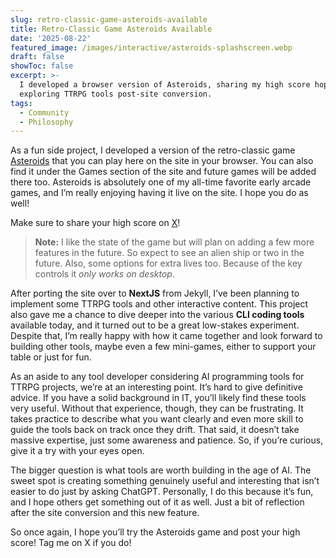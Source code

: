 ```yaml
---
slug: retro-classic-game-asteroids-available
title: Retro-Classic Game Asteroids Available
date: '2025-08-22'
featured_image: /images/interactive/asteroids-splashscreen.webp
draft: false
showToc: false
excerpt: >-
  I developed a browser version of Asteroids, sharing my high score hopes while
  exploring TTRPG tools post-site conversion.
tags:
  - Community
  - Philosophy
---
```

As a fun side project, I developed a version of the retro-classic game [Asteroids](/games/asteroids/) that you can play here on the site in your browser. You can also find it under the Games section of the site and future games will be added there too. Asteroids is absolutely one of my all-time favorite early arcade games, and I’m really enjoying having it live on the site. I hope you do as well!

Make sure to share your high score on [X](https://x.com/optionalrule)!

> **Note:** I like the state of the game but will plan on adding a few more features in the future.  So expect to see an alien ship or two in the future. Also, some options for extra lives too.  Because of the key controls it *only works on desktop*.

After porting the site over to **NextJS** from Jekyll, I’ve been planning to implement some TTRPG tools and other interactive content. This project also gave me a chance to dive deeper into the various **CLI coding tools** available today, and it turned out to be a great low-stakes experiment. Despite that, I’m really happy with how it came together and look forward to building other tools, maybe even a few mini-games, either to support your table or just for fun.

As an aside to any tool developer considering AI programming tools for TTRPG projects, we’re at an interesting point. It’s hard to give definitive advice. If you have a solid background in IT, you’ll likely find these tools very useful. Without that experience, though, they can be frustrating. It takes practice to describe what you want clearly and even more skill to guide the tools back on track once they drift. That said, it doesn’t take massive expertise, just some awareness and patience. So, if you’re curious, give it a try with your eyes open.

The bigger question is what tools are worth building in the age of AI. The sweet spot is creating something genuinely useful and interesting that isn’t easier to do just by asking ChatGPT. Personally, I do this because it’s fun, and I hope others get something out of it as well. Just a bit of reflection after the site conversion and this new feature.

So once again, I hope you’ll try the Asteroids game and post your high score! Tag me on X if you do!
